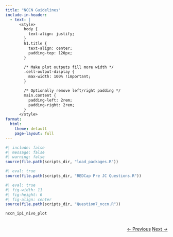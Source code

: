 ```yaml
---
title: "NCCN Guidelines"
include-in-header: 
  - text: |
      <style>
        body {
          text-align: justify;
        }
        h1.title {
          text-align: center;
          padding-top: 120px;
        }

        /* Make plot outputs fill more width */
        .cell-output-display {
          max-width: 100% !important;
        }

        /* Optionally remove left/right padding */
        main.content {
          padding-left: 2rem;
          padding-right: 2rem;
        }
      </style>
format:
  html:
    theme: default
    page-layout: full
---
```


```r
#| include: false
#| message: false
#| warning: false
source(file.path(scripts_dir, "load_packages.R"))
```



```r
#| eval: true
source(file.path(scripts_dir, "REDCap Pre JC Questions.R"))

```



```r
#| eval: true
#| fig-width: 11
#| fig-height: 6
#| fig-align: center
source(file.path(scripts_dir, "Question7_nccn.R"))

nccn_ipi_nivo_plot
```

<div style="text-align: right; margin-top: 2rem;">
  <a href="../coverage_denied/" class="btn btn-primary">← Previous</a>
  <a href="../labeling/" class="btn btn-primary">Next →</a>
</div>